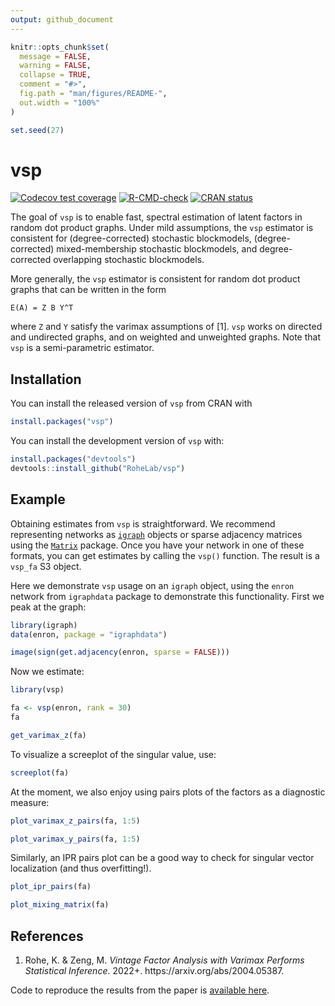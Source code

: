 ```yaml
---
output: github_document
---
```


<!-- README.md is generated from README.Rmd. Please edit that file -->

```r
knitr::opts_chunk$set(
  message = FALSE,
  warning = FALSE,
  collapse = TRUE,
  comment = "#>",
  fig.path = "man/figures/README-",
  out.width = "100%"
)

set.seed(27)
```

# vsp

<!-- badges: start -->
[![Codecov test coverage](https://codecov.io/gh/RoheLab/vsp/branch/main/graph/badge.svg)](https://app.codecov.io/gh/RoheLab/vsp?branch=main)
[![R-CMD-check](https://github.com/RoheLab/vsp/workflows/R-CMD-check/badge.svg)](https://github.com/RoheLab/vsp/actions)
[![CRAN status](https://www.r-pkg.org/badges/version/vsp)](https://CRAN.R-project.org/package=vsp)
<!-- badges: end -->

The goal of `vsp` is to enable fast, spectral estimation of latent factors in random dot product graphs. Under mild assumptions, the `vsp` estimator is consistent for (degree-corrected) stochastic blockmodels, (degree-corrected) mixed-membership stochastic blockmodels, and degree-corrected overlapping stochastic blockmodels.

More generally, the `vsp` estimator is consistent for random dot product graphs that can be written in the form

```
E(A) = Z B Y^T
```

where `Z` and `Y` satisfy the varimax assumptions of [1]. `vsp` works on directed and undirected graphs, and on weighted and unweighted graphs. Note that `vsp` is a semi-parametric estimator.

## Installation

You can install the released version of `vsp` from CRAN with

``` r
install.packages("vsp")
```

You can install the development version of `vsp` with:

``` r
install.packages("devtools")
devtools::install_github("RoheLab/vsp")
```

## Example

Obtaining estimates from `vsp` is straightforward. We recommend representing networks as [`igraph`](https://igraph.org/r/) objects or sparse adjacency matrices using the [`Matrix`](https://cran.r-project.org/package=Matrix) package. Once you have your network in one of these formats, you can get estimates by calling the `vsp()` function. The result is a `vsp_fa` S3 object.

Here we demonstrate `vsp` usage on an `igraph` object, using the `enron` network from `igraphdata` package to demonstrate this functionality. First we peak at the graph:

```r
library(igraph)
data(enron, package = "igraphdata")

image(sign(get.adjacency(enron, sparse = FALSE)))
```

Now we estimate:

```r
library(vsp)

fa <- vsp(enron, rank = 30)
fa
```

```r
get_varimax_z(fa)
```

To visualize a screeplot of the singular value, use:

```r
screeplot(fa)
```

At the moment, we also enjoy using pairs plots of the factors as a diagnostic measure:

```r
plot_varimax_z_pairs(fa, 1:5)
```

```r
plot_varimax_y_pairs(fa, 1:5)
```

Similarly, an IPR pairs plot can be a good way to check for singular vector localization (and thus overfitting!).

```r
plot_ipr_pairs(fa)
```

```r
plot_mixing_matrix(fa)
```

## References

1. Rohe, K. & Zeng, M. *Vintage Factor Analysis with Varimax Performs Statistical Inference*. 2022+. https://arxiv.org/abs/2004.05387.

Code to reproduce the results from the paper is [available here](https://github.com/RoheLab/vsp-paper).

